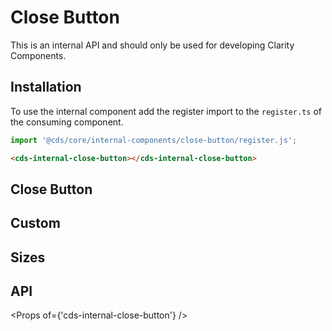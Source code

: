 
<Meta title="Internal API/Close Button" />

# Close Button

<cds-alert-group status="danger" cds-layout="m-b:lg">
  <cds-alert>This is an internal API and should only be used for developing Clarity Components.</cds-alert>
</cds-alert-group>

## Installation

To use the internal component add the register import to the `register.ts` of
the consuming component.

```typescript
import '@cds/core/internal-components/close-button/register.js';
```

```html
<cds-internal-close-button></cds-internal-close-button>
```

## Close Button

<Preview>
  <Story id="internal-stories-close-button--close-button" />
</Preview>

## Custom

<Preview>
  <Story id="internal-stories-close-button--custom" />
</Preview>

## Sizes

<Preview>
  <Story id="internal-stories-close-button--sizes" />
</Preview>

## API

<Props of={'cds-internal-close-button'} />
